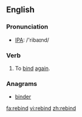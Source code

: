 ==English==
=== Pronunciation ===
*[[w:IPA|IPA]]: /'ribaɪnd/

=== Verb ===
{{en-verb|rebinds|rebinding|rebound|rebound}}

# To [[bind]] [[again]].

===Anagrams===
*[[binder]]

[[fa:rebind]]
[[vi:rebind]]
[[zh:rebind]]